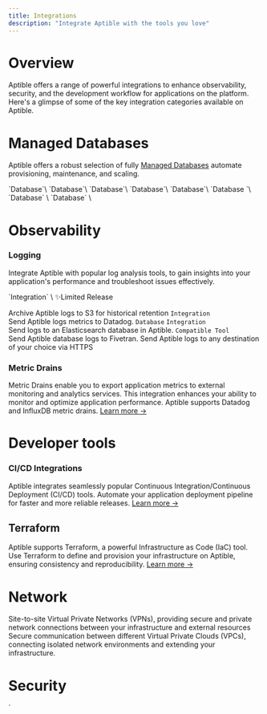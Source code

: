 ```yaml
---
title: Integrations
description: "Integrate Aptible with the tools you love"
---
```


# Overview

Aptible offers a range of powerful integrations to enhance observability, security, and the development workflow for applications on the platform. Here's a glimpse of some of the key integration categories available on Aptible.

# Managed Databases
Aptible offers a robust selection of fully [Managed Databases](/docs/databases) automate provisioning, maintenance, and scaling.


<CardGroup cols={2}>
  <Card title="CouchDB" icon="database" iconType="thin">
  `Database`\
  </Card>
  <Card title="Elasticsearch" icon="database" iconType="thin">
  `Database`\
  </Card>
  <Card title="InfluxDB" icon="database" iconType="thin">
  `Database`\
  </Card>
  <Card title="MongoDB" icon="database" iconType="thin">
  `Database`\
  </Card>
  <Card title="PostgreSQL" icon="database" iconType="thin">
  `Database`\

  </Card>
  <Card title="RabbitMQ" icon="database" iconType="thin">
  `Database `\
  </Card>
  <Card title="Redis" icon="database" iconType="thin">
  `Database` \
  </Card>
  <Card title="SFTP" icon="database" iconType="thin">
  `Database` \

  </Card>
</CardGroup>

# Observability

### Logging

Integrate Aptible with popular log analysis tools, to gain insights into your application's performance and troubleshoot issues effectively.

<CardGroup cols={2}>
  <Card title="Amazon S3" icon="aws" iconType="thin">
  `Integration` \
  <Tooltip tip="This feature is only available in limited release. Contact Aptible Support to request access. ">✨Limited Release</Tooltip>

  Archive Aptible logs to S3 for historical retention
  </Card>
  <Card title="Datadog" icon="file-import" iconType="thin">
  `Integration`\
Send Aptible logs metrics to Datadog.
  </Card>
  <Card title="Elasticsearch" icon="database" iconType="thin">
  `Database` `Integration`\
Send logs to an Elasticsearch database in Aptible.
  </Card>
  <Card title="Fivetran" icon="file-import" iconType="thin">
  `Compatible Tool`\
Send Aptible database logs to Fivetran.
  </Card>
  <Card title="HTTPS (Custom)" icon="globe" iconType="thin">
Send Aptible logs to any destination of your choice via HTTPS
  </Card>
  <Card title="Logentries" icon="file-import" iconType="thin">
  </Card>
  <Card title="LogDNA" icon="file-import" iconType="thin">
  </Card>
  <Card title="Logstash" icon="file-import" iconType="thin">
  </Card>
  <Card title="Papertrail" icon="file-import" iconType="thin">
  </Card>
  <Card title="Sumo Logic" icon="file-import" iconType="thin">
  </Card>
  <Card title="Syslog (Custom)" icon="globe" iconType="thin">
  </Card>
</CardGroup>

### Metric Drains

Metric Drains enable you to export application metrics to external monitoring and analytics services. This integration enhances your ability to monitor and optimize application performance. Aptible supports Datadog and InfluxDB metric drains. [Learn more →](/docs/databases)

# Developer tools



### CI/CD Integrations

Aptible integrates seamlessly popular Continuous Integration/Continuous Deployment (CI/CD) tools. Automate your application deployment pipeline for faster and more reliable releases. [Learn more →](/docs/continuous-integration-provider-deployment)

## Terraform

Aptible supports Terraform, a powerful Infrastructure as Code (IaC) tool. Use Terraform to define and provision your infrastructure on Aptible, ensuring consistency and reproducibility. [Learn more →](/docs/terraform)

# Network
<CardGroup cols={2}>
  <Card title="VPNs" icon="chart-network" iconType="thin">
  Site-to-site Virtual Private Networks (VPNs), providing secure and private network connections between your infrastructure and external resources
  </Card>
  <Card title="VPC Peering" icon="chart-network" iconType="thin">
  Secure communication between different Virtual Private Clouds (VPCs), connecting isolated network environments and extending your infrastructure.
  </Card>

</CardGroup>

# Security
<CardGroup cols={2}>
  <Card title="Twingate" icon="lock" iconType="thin">
  </Card>
  <Card title="SAML" icon="lock" iconType="thin">
  </Card>
  <Card title="Sym" icon="lock" iconType="thin">
  </Card>

</CardGroup> 

`